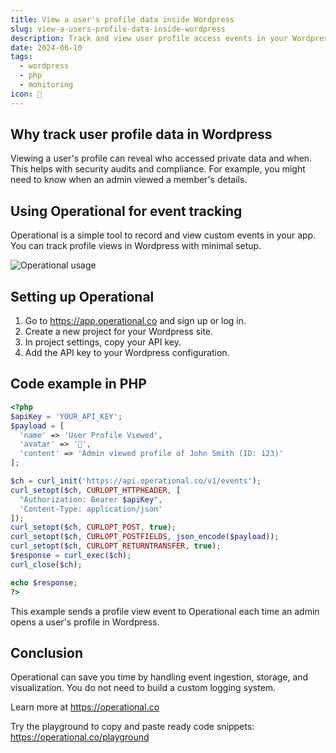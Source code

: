 ```yaml
---
title: View a user's profile data inside Wordpress
slug: view-a-users-profile-data-inside-wordpress
description: Track and view user profile access events in your Wordpress site using Operational for better monitoring and insights.
date: 2024-06-10
tags:
  - wordpress
  - php
  - monitoring
icon: 👤
---
```


## Why track user profile data in Wordpress

Viewing a user's profile can reveal who accessed private data and when.
This helps with security audits and compliance.
For example, you might need to know when an admin viewed a member's details.

## Using Operational for event tracking

Operational is a simple tool to record and view custom events in your app.
You can track profile views in Wordpress with minimal setup.

![Operational usage](https://operational.co/images/misc/ops-usage.jpg)

## Setting up Operational

1. Go to https://app.operational.co and sign up or log in.
2. Create a new project for your Wordpress site.
3. In project settings, copy your API key.
4. Add the API key to your Wordpress configuration.

## Code example in PHP

```php
<?php
$apiKey = 'YOUR_API_KEY';
$payload = [
  'name' => 'User Profile Viewed',
  'avatar' => '👤',
  'content' => 'Admin viewed profile of John Smith (ID: 123)'
];

$ch = curl_init('https://api.operational.co/v1/events');
curl_setopt($ch, CURLOPT_HTTPHEADER, [
  "Authorization: Bearer $apiKey",
  'Content-Type: application/json'
]);
curl_setopt($ch, CURLOPT_POST, true);
curl_setopt($ch, CURLOPT_POSTFIELDS, json_encode($payload));
curl_setopt($ch, CURLOPT_RETURNTRANSFER, true);
$response = curl_exec($ch);
curl_close($ch);

echo $response;
?>
```

This example sends a profile view event to Operational each time an admin opens a user's profile in Wordpress.

## Conclusion

Operational can save you time by handling event ingestion, storage, and visualization.
You do not need to build a custom logging system.

Learn more at https://operational.co

Try the playground to copy and paste ready code snippets: https://operational.co/playground

